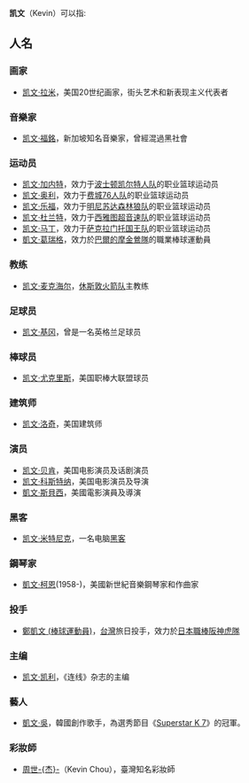 '''凯文'''（Kevin）可以指:
==人名==
===画家===
* [[凯文·拉米|凯文·拉米]]，美国20世纪画家，街头艺术和新表现主义代表者
===音樂家===
* [[凯文·福銘|凯文·福銘]]，新加坡知名音樂家，曾經混過黑社會
===运动员===
* [[凯文·加内特|凯文·加内特]]，效力于[[波士顿凯尔特人队|波士顿凯尔特人队]]的职业篮球运动员
* [[凯文·奥利|凯文·奥利]]，效力于[[费城76人队|费城76人队]]的职业篮球运动员
* [[凯文·乐福|凯文·乐福]]，效力于[[明尼苏达森林狼队|明尼苏达森林狼队]]的职业篮球运动员
* [[凯文·杜兰特|凯文·杜兰特]]，效力于[[西雅图超音速队|西雅图超音速队]]的职业篮球运动员
* [[凯文·马丁|凯文·马丁]]，效力于[[萨克拉门托国王队|萨克拉门托国王队]]的职业篮球运动员
* [[凱文·葛瑞格|凱文·葛瑞格]]，效力於[[巴爾的摩金鶯隊|巴爾的摩金鶯隊]]的職業棒球運動員
===教练===
* [[凯文·麦克海尔|凯文·麦克海尔]]，[[休斯敦火箭队|休斯敦火箭队]]主教练
===足球员===
* [[凯文·基冈|凯文·基冈]]，曾是一名英格兰足球员
===棒球员===
* [[凯文·尤克里斯|凯文·尤克里斯]]，美国职棒大联盟球员
===建筑师===
* [[凯文·洛奇|凯文·洛奇]]，美国建筑师
===演员===
* [[凯文·贝肯|凯文·贝肯]]，美国电影演员及话剧演员
* [[凯文·科斯特纳|凯文·科斯特纳]]，美国电影演员及导演
* [[凱文·斯貝西|凱文·斯貝西]]，美國電影演員及導演
===黑客===
* [[凯文·米特尼克|凯文·米特尼克]]，一名电脑[[黑客|黑客]]
===鋼琴家===
* [[凱文·柯恩|凱文·柯恩]](1958-)，美國新世紀音樂鋼琴家和作曲家
===投手===
* [[鄭凱文_(棒球運動員)|鄭凱文 (棒球運動員)]]，[[台灣|台灣]]旅日投手，效力於[[日本職棒|日本職棒]][[阪神虎隊|阪神虎隊]]

===主编===
* [[凯文·凯利|凯文·凯利]]，《连线》杂志的主编
===藝人===
* [[凱文·吳|凱文·吳]]，韓國創作歌手，為選秀節目《[[Superstar_K|Superstar K 7]]》的冠軍。

===彩妝師===
* [[周世杰_(台灣)|周世-{杰}-]]（Kevin Chou），臺灣知名彩妝師
{{消歧义|cat=二字人名消歧义|K}}